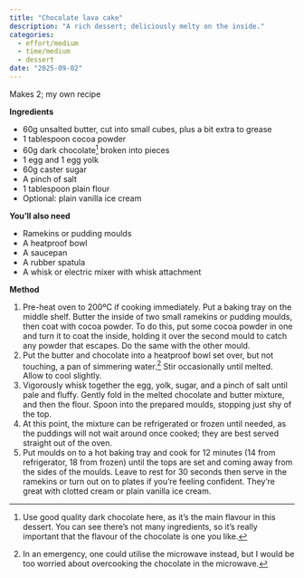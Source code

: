 ```yaml
---
title: "Chocolate lava cake"
description: "A rich dessert; deliciously melty on the inside."
categories:
  - effort/medium
  - time/medium
  - dessert
date: "2025-09-02"
---
```


Makes 2; my own recipe

**Ingredients**

-   60g unsalted butter, cut into small cubes, plus a bit extra to grease
-   1 tablespoon cocoa powder
-   60g dark chocolate[^1] broken into pieces
-   1 egg and 1 egg yolk
-   60g caster sugar
-   A pinch of salt
-   1 tablespoon plain flour
-   Optional: plain vanilla ice cream

[^1]: Use good quality dark chocolate here, as it's the main flavour in this dessert. You can see there's not many ingredients, so it's really important that the flavour of the chocolate is one you like.

**You'll also need**

-   Ramekins or pudding moulds
-   A heatproof bowl
-   A saucepan
-   A rubber spatula
-   A whisk or electric mixer with whisk attachment

**Method**

1.  Pre-heat oven to 200ºC if cooking immediately. Put a baking tray on the middle shelf. Butter the inside of two small ramekins or pudding moulds, then coat with cocoa powder. To do this, put some cocoa powder in one and turn it to coat the inside, holding it over the second mould to catch any powder that escapes. Do the same with the other mould.
2.  Put the butter and chocolate into a heatproof bowl set over, but not touching, a pan of simmering water.[^2] Stir occasionally until melted. Allow to cool slightly.
3.  Vigorously whisk together the egg, yolk, sugar, and a pinch of salt until pale and fluffy. Gently fold in the melted chocolate and butter mixture, and then the flour. Spoon into the prepared moulds, stopping just shy of the top.
4.  At this point, the mixture can be refrigerated or frozen until needed, as the puddings will not wait around once cooked; they are best served straight out of the oven.
5.  Put moulds on to a hot baking tray and cook for 12 minutes (14 from refrigerator, 18 from frozen) until the tops are set and coming away from the sides of the moulds. Leave to rest for 30 seconds then serve in the ramekins or turn out on to plates if you're feeling confident. They're great with clotted cream or plain vanilla ice cream.



[^2]: In an emergency, one could utilise the microwave instead, but I would be too worried about overcooking the chocolate in the microwave.